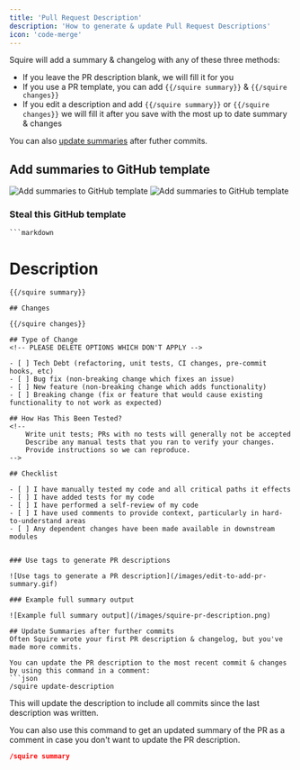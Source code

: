 ```yaml
---
title: 'Pull Request Description'
description: 'How to generate & update Pull Request Descriptions'
icon: 'code-merge'
---
```


Squire will add a summary & changelog with any of these three methods:
- If you leave the PR description blank, we will fill it for you
- If you use a PR template, you can add `{{/squire summary}}` & `{{/squire changes}}`
- If you edit a description and add `{{/squire summary}}` or `{{/squire changes}}` we will fill it after you save with the most up to date summary & changes

You can also [update summaries](/features/pull-request-description#update-summaries-after-further-commits) after futher commits.

## Add summaries to GitHub template

![Add summaries to GitHub template](/images/squire-pr-template-code.png)
![Add summaries to GitHub template](/images/squire-pr-template.png)

### Steal this GitHub template

    ```markdown
   # Description

    {{/squire summary}}

    ## Changes

    {{/squire changes}}

    ## Type of Change
    <!-- PLEASE DELETE OPTIONS WHICH DON'T APPLY -->

    - [ ] Tech Debt (refactoring, unit tests, CI changes, pre-commit hooks, etc)
    - [ ] Bug fix (non-breaking change which fixes an issue)
    - [ ] New feature (non-breaking change which adds functionality)
    - [ ] Breaking change (fix or feature that would cause existing functionality to not work as expected)

    ## How Has This Been Tested?
    <!-- 
        Write unit tests; PRs with no tests will generally not be accepted
        Describe any manual tests that you ran to verify your changes. 
        Provide instructions so we can reproduce. 
    -->

    ## Checklist

    - [ ] I have manually tested my code and all critical paths it effects
    - [ ] I have added tests for my code
    - [ ] I have performed a self-review of my code
    - [ ] I have used comments to provide context, particularly in hard-to-understand areas
    - [ ] Any dependent changes have been made available in downstream modules
```

### Use tags to generate PR descriptions

![Use tags to generate a PR description](/images/edit-to-add-pr-summary.gif)

### Example full summary output

![Example full summary output](/images/squire-pr-description.png)

## Update Summaries after further commits
Often Squire wrote your first PR description & changelog, but you've made more commits.

You can update the PR description to the most recent commit & changes by using this command in a comment:
```json
/squire update-description
``` 
This will update the description to include all commits since the last description was written.

You can also use this command to get an updated summary of the PR as a comment in case you don't want to update the PR description.
```json
/squire summary
```
